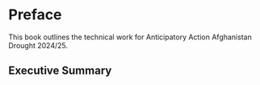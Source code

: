 # Preface {.unnumbered}

This book outlines the technical work for Anticipatory Action Afghanistan Drought 2024/25.


## Executive Summary
